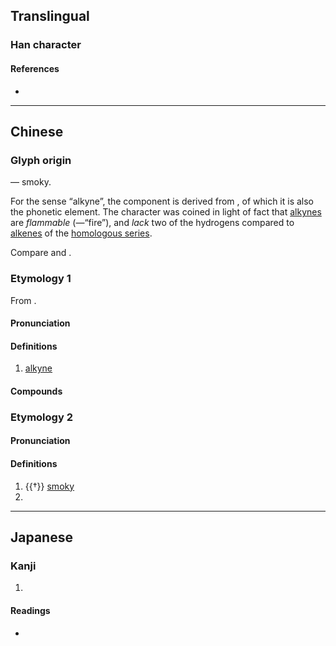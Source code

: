 {{also|耿}}
{{character info/new}}
==Translingual==

===Han character===
{{Han char|rn=86|rad=火|as=04|sn=8|four=95830|canj=FDK,XFDK|ids=⿰火夬}}

====References====
* {{Han ref|kx=0667.190|dkj=18917|dj=1076.270|hdz=32194.030|uh=7094|ud=28820|bh=CD50|bd=52560}}

----

==Chinese==
{{zh-forms}}
{{zh-wp}}

===Glyph origin===
{{Han etym}}
{{Han compound|火|夬|ls=psc|c1=s|c2=p|t1=fire}} ― smoky.

For the sense “alkyne”, the {{zh-l|*夬}} component is derived from {{zh-l|缺|to lack}}, of which it is also the phonetic element. The character was coined in light of fact that [[alkyne]]s are ''flammable'' ({{zh-l|火}}―“fire”), and ''lack'' two of the hydrogens compared to [[alkene]]s of the [[homologous series]].

Compare {{zh-l|烷}} and {{zh-l|烯}}.

===Etymology 1===
From {{zh-l|缺}}.

====Pronunciation====
{{zh-pron
|m=quē,jué
|c=kyut3
|cat=n
}}

====Definitions====
{{zh-hanzi}}

# {{zh-div|烴}} {{lb|zh|organic compound}} [[alkyne]]

====Compounds====
{{zh-der|乙炔|丙炔|丁炔|炔烴|炔鍵|丁二炔|苯乙炔}}

===Etymology 2===

====Pronunciation====
{{zh-pron
|m=guì
|c=gai3
|mc=y
|oc=y
|cat=a,pn
}}

====Definitions====
{{zh-hanzi}}

# {{†}} [[smoky]]
# {{surname|lang=zh}}

----

==Japanese==

===Kanji===
{{ja-kanji|grade=|rs=火04}}

# {{defn|lang=ja|sort=火04}}

====Readings====
* {{ja-readings|on=[[けい]] (kei), [[け]] (ke), [[けつ]] (ketsu), [[けち]] (kechi)|kun=}}